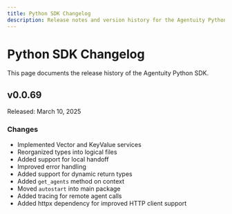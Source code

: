 ```yaml
---
title: Python SDK Changelog
description: Release notes and version history for the Agentuity Python SDK
---
```



# Python SDK Changelog

This page documents the release history of the Agentuity Python SDK.

## v0.0.69

<Callout type="info">
  Released: March 10, 2025
</Callout>

### Changes

- Implemented Vector and KeyValue services
- Reorganized types into logical files
- Added support for local handoff
- Improved error handling
- Added support for dynamic return types
- Added `get_agents` method on context
- Moved `autostart` into main package
- Added tracing for remote agent calls
- Added httpx dependency for improved HTTP client support
